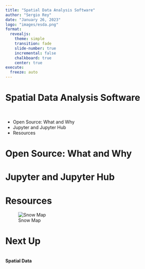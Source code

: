 ```yaml
---
title: "Spatial Data Analysis Software"
author: "Sergio Rey"
date: "January 26, 2023"
logo: "images/esda.png"
format: 
  revealjs:
    theme: simple
    transition: fade
    slide-number: true
    incremental: false 
    chalkboard: true
    center: true
execute:
  freeze: auto
---
```



# Spatial Data Analysis Software
<br/>

::: {.incremental}
- Open Source: What and Why
- Jupyter and Jupyter Hub
- Resources
:::

# Open Source: What and Why

# Jupyter and Jupyter Hub


# Resources



![Snow Map](images/snowmap3.png){width=".85\\linewidth"}

# Next Up
</br>
**Spatial Data**

